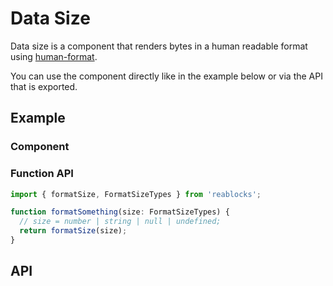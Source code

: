 
<Meta title="Docs/Components/Data/DataSize" />

# Data Size
Data size is a component that renders bytes in a human readable format using
[human-format](https://www.npmjs.com/package/human-format).

You can use the component directly like in the example below or via
the API that is exported.

## Example

### Component
<Canvas withSource="open">
  <Story id="components-data-data-size--simple" />
</Canvas>

### Function API
```ts
import { formatSize, FormatSizeTypes } from 'reablocks';

function formatSomething(size: FormatSizeTypes) {
  // size = number | string | null | undefined;
  return formatSize(size);
}
```

## API
<ArgsTable of={DataSize} />
